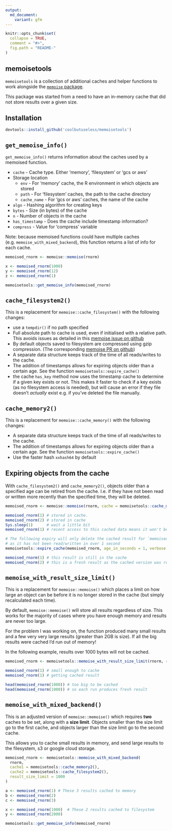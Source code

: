 ---
output:
  md_document:
    variant: gfm
---

<!-- README.md is generated from README.Rmd. Please edit that file -->

```{r, echo = FALSE}

knitr::opts_chunk$set(
  collapse = TRUE,
  comment = "#>",
  fig.path = "README-"
)
```


memoisetools
------------------------------------------------------------------------------

`memoisetools` is a collection of additional caches and helper functions to 
work alongside the [`memoise` package](https://github.com/r-lib/memoise).

This package was started from a need to have an in-memory cache that did 
not store results over a given size.



Installation
------------------------------------------------------------------------------

```{r eval=FALSE}
devtools::install_github('coolbutuseless/memoisetools')
```



`get_memoise_info()`
------------------------------------------------------------------------------

`get_memoise_info()` returns information about the caches used by a memoised function.

* `cache` - Cache type. Either 'memory', 'filesystem' or 'gcs or aws'
* Storage location
    * `env` - For 'memory' cache, the R environment in which objects are stored
    * `path` - For 'filesystem' caches, the path to the cache directory
    * `cache_name` - For 'gcs or aws' caches, the name of the cache
* `algo` - Hashing algorithm for creating keys
* `bytes` - Size (in bytes) of the cache
* `n` - Number of objects in the cache
* `has_timestamp` - Does the cache include timestamp information?
* `compress` - Value for 'compress' variable

Note: because memoised functions could have multiple caches (e.g. `memoise_with_mixed_backend`), 
this function returns a list of info for each cache.

```{r}
memoised_rnorm <- memoise::memoise(rnorm)

x <- memoised_rnorm(1000)
y <- memoised_rnorm(12)
z <- memoised_rnorm(1)

memoisetools::get_memoise_info(memoised_rnorm)
```



`cache_filesystem2()`
------------------------------------------------------------------------------

This is a replacement for `memoise::cache_filesystem()` with the following changes:

* use a `tempdir()` if no path specified
* Full absolute path to cache is used, even if initialised with a relative path.  
  This avoids issues as detailed in this [memoise issue on github](https://github.com/r-lib/memoise/issues/51#issuecomment-319993161)
* By default objects saved to filesystem are compressed using gzip compression. 
  (The corresponding [memoise PR on github](https://github.com/r-lib/memoise/pull/70))
* A separate data structure keeps track of the time of all reads/writes to the cache.
* The addition of timestamps allows for expiring objects older than a certain age. 
  See the function `memoisetools::expire_cache()`
* the cache `has_key` method now uses the timestamp cache to determine if a given
  key exists or not. This makes it faster to check if a key exists (as no filesystem
  access is needed), but will cause an error if they file doesn't *actually* exist 
  e.g. if you've deleted the file manually.



`cache_memory2()`
------------------------------------------------------------------------------

This is a replacement for `memoise::cache_memory()` with the following changes:

* A separate data structure keeps track of the time of all reads/writes to the cache.
* The addition of timestamps allows for expiring objects older than a certain age. 
  See the function `memoisetools::expire_cache()`
* Use the faster hash `xxhash64` by default



Expiring objects from the cache
------------------------------------------------------------------------------

With `cache_filesystem2()` and `cache_memory2()`, objects older than a specified
age can be retired from the cache.  I.e. if they have not been read or written 
more recently than the specified time, they will be deleted.

```{r}
memoised_rnorm <- memoise::memoise(rnorm, cache = memoisetools::cache_memory2()) 

memoised_rnorm(1) # stored in cache. 
memoised_rnorm(2) # stored in cache
Sys.sleep(1)      # wait a little bit
memoised_rnorm(1) # recent access to this cached data means it won't be expired

# The following expiry will only delete the cached result for `memoised_rnorm(2)`
# as it has not been read/written in over 1 second
memoisetools::expire_cache(memoised_rnorm, age_in_seconds = 1, verbose = TRUE)

memoised_rnorm(1) # this result is still in the cache
memoised_rnorm(2) # this is a fresh result as the cached version was removed
```



`memoise_with_result_size_limit()`
------------------------------------------------------------------------------

This is a replacement for `memoise::memoise()` which places a limit on how large
an object can be before it is no longer stored in the cache (but simply recalculated
each time).

By default, `memoise::memoise()` will store all results regardless of size.
This works for the majority of cases where you have enough memory and results 
are never too large.

For the  problem I was working on, the function produced many small results and a few very very large results 
(greater than 2GB is size).  If all the big results were cached I'd run out of memory!

In the following example, results over 1000 bytes will not be cached.
```{r collapse=TRUE}
memoised_rnorm <- memoisetools::memoise_with_result_size_limit(rnorm, result_size_limit = 1000)

memoised_rnorm(1) # small enough to cache
memoised_rnorm(1) # getting cached result

head(memoised_rnorm(1000)) # too big to be cached
head(memoised_rnorm(1000)) # so each run produces fresh result
```



`memoise_with_mixed_backend()`
------------------------------------------------------------------------------

This is an adjusted version of `memoise::memoise()` which requires **two** caches
to be set, along with a **size limit**.  Objects smaller than the size limit go
to the first cache, and objects larger than the size limit go to the second cache.

This allows you to cache small results in memory, and send large results to the
filesystem, s3 or google cloud storage.

```{r collapse=TRUE}
memoised_rnorm <- memoisetools::memoise_with_mixed_backend(
  rnorm,
  cache1 = memoisetools::cache_memory2(),
  cache2 = memoisetools::cache_filesystem2(),
  result_size_limit = 1000
)

a <- memoised_rnorm(1) # These 3 results cached to memory
b <- memoised_rnorm(2)
c <- memoised_rnorm(3)

x <- memoised_rnorm(1000)  # These 2 results cached to filesystem
y <- memoised_rnorm(2000)

memoisetools::get_memoise_info(memoised_rnorm)

```
